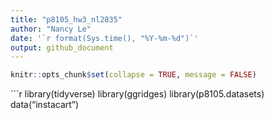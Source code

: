 ```yaml
---
title: "p8105_hw3_nl2835"
author: "Nancy Le"
date: '`r format(Sys.time(), "%Y-%m-%d")`'
output: github_document
---
```


```r
knitr::opts_chunk$set(collapse = TRUE, message = FALSE)
```


```r
library(tidyverse)
library(ggridges)
library(p8105.datasets)
data("instacart")


